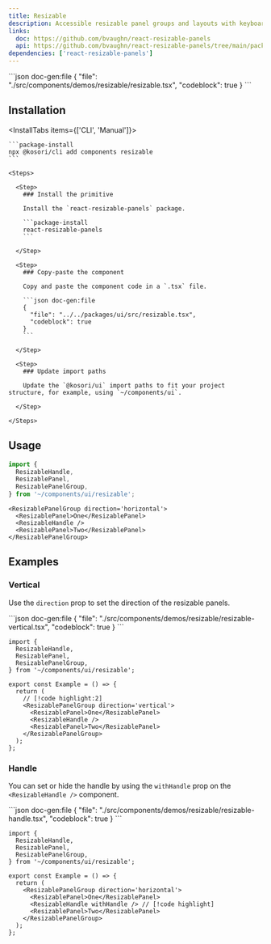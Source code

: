 ```yaml
---
title: Resizable
description: Accessible resizable panel groups and layouts with keyboard support.
links:
  doc: https://github.com/bvaughn/react-resizable-panels
  api: https://github.com/bvaughn/react-resizable-panels/tree/main/packages/react-resizable-panels
dependencies: ['react-resizable-panels']
---
```


<ComponentPreview name='resizable'>
```json doc-gen:file
{
  "file": "./src/components/demos/resizable/resizable.tsx",
  "codeblock": true
}
```
</ComponentPreview>

## Installation

<InstallTabs items={['CLI', 'Manual']}>

  <Tab value='CLI'>
  
    ```package-install
    npx @kosori/cli add components resizable
    ```

  </Tab>

  <Tab value='Manual'>

    <Steps>

      <Step>
        ### Install the primitive

        Install the `react-resizable-panels` package.

        ```package-install
        react-resizable-panels
        ```

      </Step>

      <Step>
        ### Copy-paste the component

        Copy and paste the component code in a `.tsx` file.

        ```json doc-gen:file
        {
          "file": "../../packages/ui/src/resizable.tsx",
          "codeblock": true
        }
        ```

      </Step>

      <Step>
        ### Update import paths

        Update the `@kosori/ui` import paths to fit your project structure, for example, using `~/components/ui`.

      </Step>

    </Steps>

  </Tab>

</InstallTabs>

## Usage

```ts
import {
  ResizableHandle,
  ResizablePanel,
  ResizablePanelGroup,
} from '~/components/ui/resizable';
```

```tsx
<ResizablePanelGroup direction='horizontal'>
  <ResizablePanel>One</ResizablePanel>
  <ResizableHandle />
  <ResizablePanel>Two</ResizablePanel>
</ResizablePanelGroup>
```

## Examples

### Vertical

Use the `direction` prop to set the direction of the resizable panels.

<ComponentPreview name='resizable-vertical'>
```json doc-gen:file
{
  "file": "./src/components/demos/resizable/resizable-vertical.tsx",
  "codeblock": true
}
```
</ComponentPreview>

```tsx
import {
  ResizableHandle,
  ResizablePanel,
  ResizablePanelGroup,
} from '~/components/ui/resizable';

export const Example = () => {
  return (
    // [!code highlight:2]
    <ResizablePanelGroup direction='vertical'>
      <ResizablePanel>One</ResizablePanel>
      <ResizableHandle />
      <ResizablePanel>Two</ResizablePanel>
    </ResizablePanelGroup>
  );
};
```

### Handle

You can set or hide the handle by using the `withHandle` prop on the `<ResizableHandle />` component.

<ComponentPreview name='resizable-handle'>
```json doc-gen:file
{
  "file": "./src/components/demos/resizable/resizable-handle.tsx",
  "codeblock": true
}
```
</ComponentPreview>

```tsx
import {
  ResizableHandle,
  ResizablePanel,
  ResizablePanelGroup,
} from '~/components/ui/resizable';

export const Example = () => {
  return (
    <ResizablePanelGroup direction='horizontal'>
      <ResizablePanel>One</ResizablePanel>
      <ResizableHandle withHandle /> // [!code highlight]
      <ResizablePanel>Two</ResizablePanel>
    </ResizablePanelGroup>
  );
};
```
